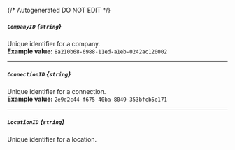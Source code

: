 {/* Autogenerated DO NOT EDIT  */}
##### `CompanyID` *{`string`}*
Unique identifier for a company.
<br/>
**Example value:** `8a210b68-6988-11ed-a1eb-0242ac120002`

---
##### `ConnectionID` *{`string`}*
Unique identifier for a connection.
<br/>
**Example value:** `2e9d2c44-f675-40ba-8049-353bfcb5e171`

---
##### `LocationID` *{`string`}*
Unique identifier for a location.

